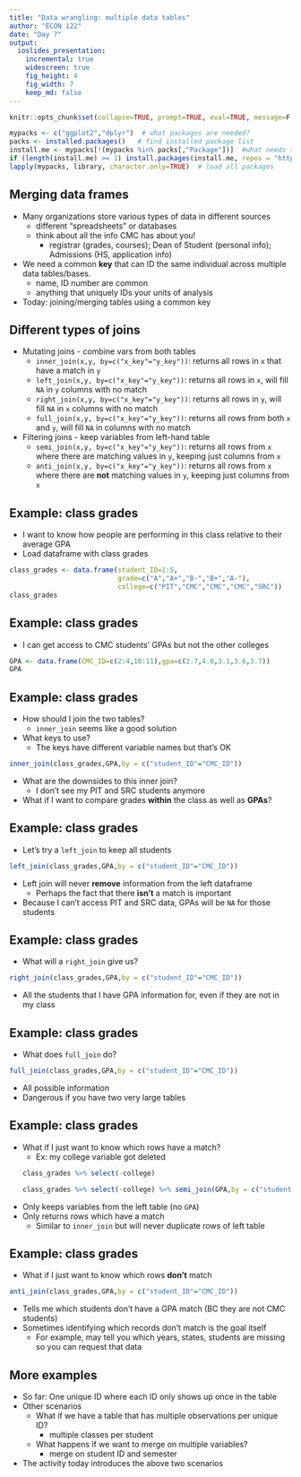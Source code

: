 ```yaml
---
title: "Data wrangling: multiple data tables" 
author: "ECON 122"
date: "Day 7"
output: 
  ioslides_presentation:
    incremental: true
    widescreen: true
    fig_height: 4
    fig_width: 7
    keep_md: false
---
```


```r
knitr::opts_chunk$set(collapse=TRUE, prompt=TRUE, eval=TRUE, message=F, include=T,comment=NULL, error = TRUE)
```

```r
mypacks <- c("ggplot2","dplyr")  # what packages are needed?
packs <- installed.packages()   # find installed package list
install.me <- mypacks[!(mypacks %in% packs[,"Package"])]  #what needs to be installed?
if (length(install.me) >= 1) install.packages(install.me, repos = "http://cran.us.r-project.org")   # install (if needed)
lapply(mypacks, library, character.only=TRUE)  # load all packages
```


## Merging data frames {.build}

- Many organizations store various types of data in different sources 
    + different "spreadsheets" or databases
    + think about all the info CMC has about you!
        + registrar (grades, courses); Dean of Student (personal info); Admissions (HS, application info)
- We need a common **key** that can ID the same individual across multiple data tables/bases. 
    + name, ID number are common
    + anything that uniquely IDs your units of analysis
- Today: joining/merging tables using a common key


## Different types of joins {.build}

-  Mutating joins - combine vars from both tables
    - `inner_join(x,y, by=c("x_key"="y_key"))`: returns all rows in `x` that have a match in `y` 
    - `left_join(x,y, by=c("x_key"="y_key"))`: returns all rows in `x`, will fill `NA` in `y` columns with no match
    - `right_join(x,y, by=c("x_key"="y_key"))`: returns all rows in `y`, will fill `NA` in `x` columns with no match
    - `full_join(x,y, by=c("x_key"="y_key"))`: returns all rows from both `x` and `y`, will fill `NA` in columns with no match

- Filtering joins - keep variables from left-hand table
    - `semi_join(x,y, by=c("x_key"="y_key"))`: returns all rows from `x` where there are matching values in `y`, keeping just columns from `x`
    - `anti_join(x,y, by=c("x_key"="y_key"))`: returns all rows from `x` where there are **not** matching values in `y`, keeping just columns from `x`

## Example: class grades {.build}

- I want to know how people are performing in this class relative to their average GPA
- Load dataframe with class grades
```r
class_grades <- data.frame(student_ID=1:5,
                           grade=c("A","A+","B-","B+","A-"),
                           college=c("PIT","CMC","CMC","CMC","SRC"))
class_grades 
```

## Example: class grades {.build}

- I can get access to CMC students' GPAs but not the other colleges

```r
GPA <- data.frame(CMC_ID=c(2:4,10:11),gpa=c(2.7,4.0,3.1,3.6,3.7))
GPA 
```

## Example: class grades {.build}

- How should I join the two tables?
    - `inner_join` seems like a good solution
- What keys to use? 
    - The keys have different variable names but that's OK

```r
inner_join(class_grades,GPA,by = c("student_ID"="CMC_ID")) 
```
- What are the downsides to this inner join?  
    - I don't see my PIT and SRC students anymore
- What if I want to compare grades **within** the class as well as **GPAs**?
    
## Example: class grades {.build}

- Let's try a `left_join` to keep all students
```r
left_join(class_grades,GPA,by = c("student_ID"="CMC_ID")) 
```
- Left join will never **remove** information from the left dataframe
    - Perhaps the fact that there **isn't** a match is important
- Because I can't access PIT and SRC data, GPAs will be `NA` for those students

## Example: class grades {.build}

- What will a `right_join` give us?
```r
right_join(class_grades,GPA,by = c("student_ID"="CMC_ID")) 
```
- All the students that I have GPA information for, even if they are not in my class

## Example: class grades {.build}

- What does `full_join` do?
```r
full_join(class_grades,GPA,by = c("student_ID"="CMC_ID")) 
```
- All possible information
- Dangerous if you have two very large tables


## Example: class grades {.build}
- What if I just want to know which rows have a match?
    + Ex: my college variable got deleted
```r
class_grades %>% select(-college) 
```
```r
class_grades %>% select(-college) %>% semi_join(GPA,by = c("student_ID"="CMC_ID"))
```
- Only keeps variables from the left table (no `GPA`)
- Only returns rows which have a match
    - Similar to `inner_join` but will never duplicate rows of left table

## Example: class grades {.build}

- What if I just want to know which rows **don't** match
```r
anti_join(class_grades,GPA,by = c("student_ID"="CMC_ID")) 
```
- Tells me which students don't have a GPA match (BC they are not CMC students)
- Sometimes identifying which records don't match is the goal itself 
    - For example, may tell you which years, states, students are missing so you can request that data
    
## More examples {.build}

- So far: One unique ID where each ID only shows up once in the table
- Other scenarios
    - What if we have a table that has multiple observations per unique ID? 
        + multiple classes per student
    - What happens if we want to merge on multiple variables? 
        + merge on student ID and semester
- The activity today introduces the above two scenarios
    